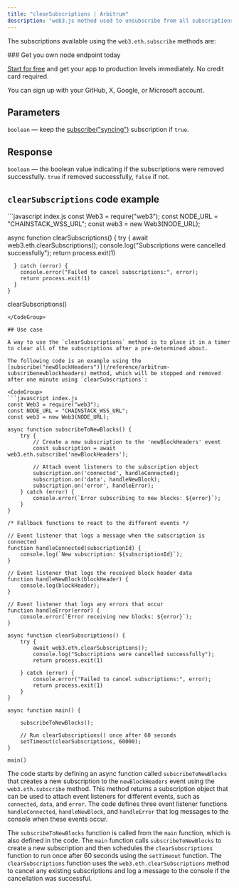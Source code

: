 ---
title: "clearSubscriptions | Arbitrum"
description: "web3.js method used to unsubscribe from all subscriptions made with the `web3.eth.subscribe` method. This method is useful for removing all of the subscriptions at once."
---

The subscriptions available using the `web3.eth.subscribe` methods are:

<CardGroup>
<Card title="subscribe('newBlockHeaders')" href="/reference/arbitrum-subscribenewblockheaders" icon="angle-right" iconType="solid" horizontal />
<Card title="subscribe('logs')" href="/reference/arbitrum-subscribelogs" icon="angle-right" iconType="solid" horizontal />
<Card title="subscribe('syncing')" href="/reference/arbitrum-subscribesyncing" icon="angle-right" iconType="solid" horizontal />
</CardGroup>

<Check>
  ### Get you own node endpoint today

  [Start for free](https://console.chainstack.com/) and get your app to production levels immediately. No credit card required.

  You can sign up with your GitHub, X, Google, or Microsoft account.
</Check>

## Parameters

`boolean` — keep the [subscribe("syncing")](/reference/arbitrum-subscribesyncing) subscription if `true`.

## Response

`boolean` — the boolean value indicating if the subscriptions were removed successfully. `true` if removed successfully, `false` if not.

## `clearSubscriptions` code example

<CodeGroup>
  ```javascript index.js
  const Web3 = require("web3");
  const NODE_URL = "CHAINSTACK_WSS_URL";
  const web3 = new Web3(NODE_URL);

  async function clearSubscriptions() {
      try {
        await web3.eth.clearSubscriptions();
        console.log("Subscriptions were cancelled successfully");
        return process.exit(1)

      } catch (error) {
        console.error("Failed to cancel subscriptions:", error);
        return process.exit(1)
      }
    }

  clearSubscriptions()
  ```
</CodeGroup>

## Use case

A way to use the `clearSubscriptions` method is to place it in a timer to clear all of the subscriptions after a pre-determined about.

The following code is an example using the [subscribe("newBlockHeaders")](/reference/arbitrum-subscribenewblockheaders) method, which will be stopped and removed after one minute using `clearSubscriptions`:

<CodeGroup>
  ```javascript index.js
  const Web3 = require("web3");
  const NODE_URL = "CHAINSTACK_WSS_URL";
  const web3 = new Web3(NODE_URL);

  async function subscribeToNewBlocks() {
      try {
          // Create a new subscription to the 'newBlockHeaders' event
          const subscription = await web3.eth.subscribe('newBlockHeaders');

          // Attach event listeners to the subscription object
          subscription.on('connected', handleConnected);
          subscription.on('data', handleNewBlock);
          subscription.on('error', handleError);
      } catch (error) {
          console.error(`Error subscribing to new blocks: ${error}`);
      }
  }

  /* Fallback functions to react to the different events */

  // Event listener that logs a message when the subscription is connected
  function handleConnected(subscriptionId) {
      console.log(`New subscription: ${subscriptionId}`);
  }

  // Event listener that logs the received block header data
  function handleNewBlock(blockHeader) {
      console.log(blockHeader);
  }

  // Event listener that logs any errors that occur
  function handleError(error) {
      console.error(`Error receiving new blocks: ${error}`);
  }

  async function clearSubscriptions() {
      try {
          await web3.eth.clearSubscriptions();
          console.log("Subscriptions were cancelled successfully");
          return process.exit(1)

      } catch (error) {
          console.error("Failed to cancel subscriptions:", error);
          return process.exit(1)
      }
  }

  async function main() {

      subscribeToNewBlocks();

      // Run clearSubscriptions() once after 60 seconds
      setTimeout(clearSubscriptions, 60000);
  }

  main()
  ```
</CodeGroup>

The code starts by defining an async function called `subscribeToNewBlocks` that creates a new subscription to the `newBlockHeaders` event using the `web3.eth.subscribe` method. This method returns a subscription object that can be used to attach event listeners for different events, such as `connected`, `data`, and `error`. The code defines three event listener functions `handleConnected`, `handleNewBlock`, and `handleError` that log messages to the console when these events occur.

The `subscribeToNewBlocks` function is called from the `main` function, which is also defined in the code. The `main` function calls `subscribeToNewBlocks` to create a new subscription and then schedules the `clearSubscriptions` function to run once after 60 seconds using the `setTimeout` function. The `clearSubscriptions` function uses the `web3.eth.clearSubscriptions` method to cancel any existing subscriptions and log a message to the console if the cancellation was successful.
